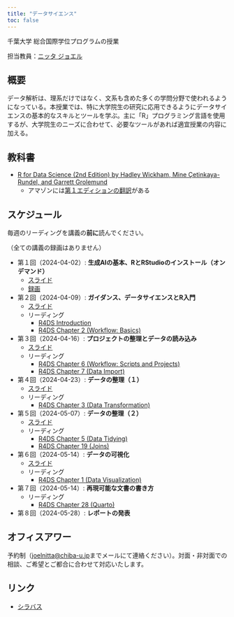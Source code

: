 ```yaml
---
title: "データサイエンス"
toc: false
---
```


千葉大学 総合国際学位プログラムの授業

担当教員：[ニッタ ジョエル](https://www.joelnitta.com)

## 概要

データ解析は、理系だけではなく、文系も含めた多くの学問分野で使われるようになっている。本授業では、特に大学院生の研究に応用できるようにデータサイエンスの基本的なスキルとツールを学ぶ。主に「R」プログラミング言語を使用するが、大学院生のニーズに合わせて、必要なツールがあれば適宜授業の内容に加える。

## 教科書

- [R for Data Science (2nd Edition) by Hadley Wickham, Mine Çetinkaya-Rundel, and Garrett Grolemund](https://r4ds.hadley.nz)
  - アマゾンには[第１エディションの翻訳](https://www.amazon.co.jp/Data-Science-Transform-Visualize-Model/dp/1491910399/ref=sr_1_2?crid=1LT40JGBKBE7B&dib=eyJ2IjoiMSJ9.Z1c-Zpi4mNudjpLRyuLhducKMb-YhxP24EK3mPHAaT5H6I_YQpDy0ZiscWF82DKAikv-M7lwWejexO95nHjrlzYnimhuR5TsrxMqJ3xzzyKt-MpXmv7F4blKBfY6qX0DfUN_PQ-4bl6CejwCLucudSL95GZMCfZGbLEHNQzcCtIwaeIVUebyC3vIlTf1_GfvpTEAISm-kZsSQBfO17vhW1IJe4k7PVF8dZBIg34EoKM7QPySNJp31Yfe3RXF3H_OJPWCLD9Dey5YK2b6F4TRs1xOFYECtZv25z83hy9-2fc.rr3weMHRTFsoSsue9htecVJLWPkGRlrwYtOb_p6g5Pg&dib_tag=se&keywords=r+for+data+science+2e&qid=1712609538&sprefix=R+for+data+science%2Caps%2C495&sr=8-2)がある

## スケジュール

毎週のリーディングを講義の**前に**読んでください。

（全ての講義の録画はありません）

- 第１回（2024-04-02）: **生成AIの基本、RとRStudioのインストール（オンデマンド）**
  - [スライド](day1/index.qmd)
  - [録画](https://youtu.be/PVTgdrTJKyM)
- 第２回（2024-04-09）: **ガイダンス、データサイエンスとR入門**
  - [スライド](day2/index.qmd)
  - リーディング
    - [R4DS Introduction](https://r4ds.hadley.nz/intro)
    - [R4DS Chapter 2 (Workflow: Basics)](https://r4ds.hadley.nz/workflow-basics)
- 第３回（2024-04-16）: **プロジェクトの整理とデータの読み込み**
  - [スライド](day3/index.qmd)
  - リーディング
    - [R4DS Chapter 6 (Workflow: Scripts and Projects)](https://r4ds.hadley.nz/workflow-scripts)
    - [R4DS Chapter 7 (Data Import)](https://r4ds.hadley.nz/data-import)
- 第４回（2024-04-23）: **データの整理（１）**
  - [スライド](day4/index.qmd)
  - リーディング
    - [R4DS Chapter 3 (Data Transformation)](https://r4ds.hadley.nz/)
- 第５回（2024-05-07）: **データの整理（２）**
  - [スライド](day5/index.qmd)
  - リーディング
    - [R4DS Chapter 5 (Data Tidying)](https://r4ds.hadley.nz/data-tidy)
    - [R4DS Chapter 19 (Joins)](https://r4ds.hadley.nz/joins)
- 第６回（2024-05-14）: **データの可視化**
  - [スライド](day6/index.qmd)
  - リーディング
    - [R4DS Chapter 1 (Data Visualization)](https://r4ds.hadley.nz/data-visualize)
- 第７回（2024-05-14）: **再現可能な文書の書き方**
  - リーディング
    - [R4DS Chapter 28 (Quarto)](https://r4ds.hadley.nz/quarto)
- 第８回（2024-05-28）: **レポートの発表**

## オフィスアワー

予約制（<joelnitta@chiba-u.jp>までメールにて連絡ください）。対面・非対面での相談、ご希望とご都合に合わせて対応いたします。

## リンク

- [シラバス](https://syllabus.gs.chiba-u.jp/2024/211218201000000/Z021100201/ja_JP)
